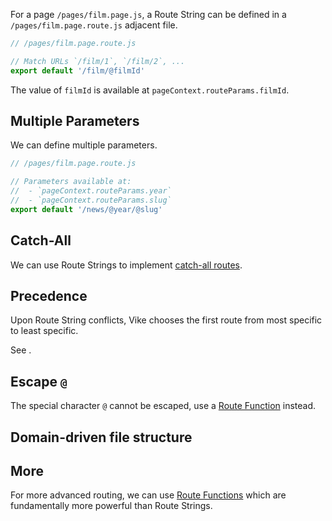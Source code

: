 
For a page `/pages/film.page.js`, a Route String can be defined in a `/pages/film.page.route.js` adjacent file.

```js
// /pages/film.page.route.js

// Match URLs `/film/1`, `/film/2`, ...
export default '/film/@filmId'
```

The value of `filmId` is available at `pageContext.routeParams.filmId`.

## Multiple Parameters

We can define multiple parameters.

```js
// /pages/film.page.route.js

// Parameters available at:
//  - `pageContext.routeParams.year`
//  - `pageContext.routeParams.slug`
export default '/news/@year/@slug'
```


## Catch-All

We can use Route Strings to implement [catch-all routes](/catch-all).


## Precedence

Upon Route String conflicts, Vike chooses the first route from most specific to least specific.

See <Link href="/routing-precedence" />.


## Escape `@`

The special character `@` cannot be escaped, use a [Route Function](/route-function) instead.

## Domain-driven file structure

<RouteDomainDriven />

## More

For more advanced routing, we can use [Route Functions](/route-function) which are fundamentally more powerful than Route Strings.
